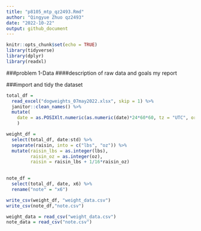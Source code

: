 ```yaml
---
title: "p8105_mtp_qz2493.Rmd"
author: "Qingyue Zhuo qz2493"
date: "2022-10-22"
output: github_document
---
```


```r
knitr::opts_chunk$set(echo = TRUE)
library(tidyverse)
library(dplyr)
library(readxl)
```

###problem 1-Data
####description of raw data and goals my report

###import and tidy the dataset
```r
total_df = 
  read_excel("dogweights_07may2022.xlsx", skip = 1) %>%
  janitor::clean_names() %>%
  mutate(
    date = as.POSIXlt.numeric(as.numeric(date)*24*60*60, tz = "UTC", origin = "1899-12-30"),
    ) 

weight_df =
  select(total_df, date:std) %>%
  separate(raisin, into = c("lbs", "oz")) %>%
  mutate(raisin_lbs = as.integer(lbs),
         raisin_oz = as.integer(oz),
         raisin = raisin_lbs + 1/16*raisin_oz) 
           

note_df = 
  select(total_df, date, x6) %>%
  rename("note" = "x6")
```

```r
write_csv(weight_df, "weight_data.csv")
write_csv(note_df,"note.csv")
```


```r
weight_data = read_csv("weight_data.csv")
note_data = read_csv("note.csv")
```

```r

```

